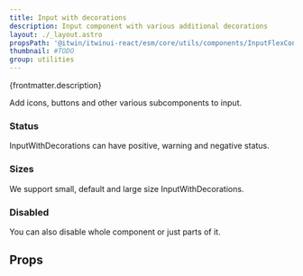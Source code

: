 ```yaml
---
title: Input with decorations
description: Input component with various additional decorations
layout: ./_layout.astro
propsPath: '@itwin/itwinui-react/esm/core/utils/components/InputFlexContainer.d.ts'
thumbnail: #TODO
group: utilities
---
```



<p>{frontmatter.description}</p>

<LiveExample src='InputWithDecorations.main.tsx'>
  <AllExamples.InputWithDecorationsMainExample client:load />
</LiveExample>

Add icons, buttons and other various subcomponents to input.

<LiveExample src='InputWithDecorations.advanced.tsx'>
  <AllExamples.InputWithDecorationsAdvancedExample client:load />
</LiveExample>

### Status

InputWithDecorations can have positive, warning and negative status.

<LiveExample src='InputWithDecorations.status.tsx'>
  <AllExamples.InputWithDecorationsStatusExample client:load />
</LiveExample>

### Sizes

We support small, default and large size InputWithDecorations.

<LiveExample src='InputWithDecorations.size.tsx'>
  <AllExamples.InputWithDecorationsSizeExample client:load />
</LiveExample>

### Disabled

You can also disable whole component or just parts of it.

<LiveExample src='InputWithDecorations.disabled.tsx'>
  <AllExamples.InputWithDecorationsDisabledExample client:load />
</LiveExample>

## Props

<PropsTable path={frontmatter.propsPath} />
